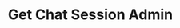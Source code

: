 ---
title: "Get Chat Session Admin"
openapi: "GET /admin/chat-session-history/{chat_session_id}"
---